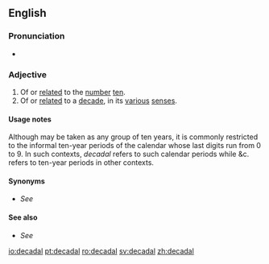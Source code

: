 ==English==

===Pronunciation===
* {{a|UK}} {{IPA|[dɪˈkeɪdəɫ]|lang=en}}

===Adjective===
{{en-adj|-}}

# Of or [[related]] to the [[number]] [[ten]].
# Of or [[related]] to a [[decade]], in its [[various]] [[sense]]s.

====Usage notes====
Although {{term|decade}} may be taken as any group of ten years, it is commonly restricted to the informal ten-year periods of the calendar whose last digits run from 0 to 9. In such contexts, ''decadal'' refers to such calendar periods while {{term|decennial}} &c. refers to ten-year periods in other contexts.

====Synonyms====
* {{sense|in some contexts}} ''See'' '''{{l|en|decennial}}'''

====See also====
* {{sense|base-10 numeration}} ''See'' '''{{l|en|decimal}}'''

[[io:decadal]]
[[pt:decadal]]
[[ro:decadal]]
[[sv:decadal]]
[[zh:decadal]]